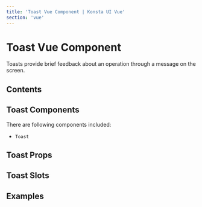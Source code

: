 ```yaml
---
title: 'Toast Vue Component | Konsta UI Vue'
section: 'vue'
---
```



# Toast Vue Component

Toasts provide brief feedback about an operation through a message on the screen.

## Contents

## Toast Components

There are following components included:

- `Toast`

## Toast Props

<ToastProps />

## Toast Slots

<ToastSlots />

## Examples

<ToastExample />
